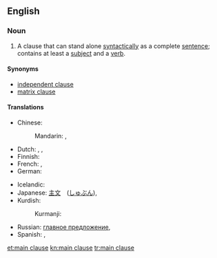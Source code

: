 ==English==

===Noun===
{{en-noun|sg=[[main]] [[clause]]}}

# {{grammar}} A clause that can stand alone [[syntactically]] as a complete [[sentence]]; contains at least a [[subject]] and a [[verb]].

====Synonyms====
* [[independent clause]]
* [[matrix clause]]

====Translations====
{{trans-top|grammar: clause that can stand alone syntactically}}
* Chinese:
*: Mandarin: {{t|zh|主要小句|tr=zhǔyào xiǎojù|sc=Hani}}, {{t|zh|主句|tr=zhǔjù|sc=Hani}}
* Dutch: {{t-|nl|hoofdzin|m}}, {{t|nl|bevestigende zin|m}}, {{t|nl|enkelvoudige zin|m}}
* Finnish: {{t-|fi|päälause}}
* French: {{t|fr|phrase affirmative|f}}, {{t|fr|proposition simple|f}}
* German: {{t+|de|Hauptsatz|m}}
{{trans-mid}}
* Icelandic: {{t|is|aðalsetning|f}}
* Japanese: [[主文]]　([[しゅぶん]]), {{t|ja|主文|tr=しゅぶん, jūbun|sc=Jpan}}
* Kurdish:
*: Kurmanji: {{t|kmr|hevoka sereke|f}}
* Russian: [[главное предложение]], {{t|ru|главное предложение|n|tr=glávnoje predložénije|sc=Cyrl}}
* Spanish: {{t|es|oración afirmativa|f}}, {{t|es|oración simple|f}}
{{trans-bottom}}

[[et:main clause]]
[[kn:main clause]]
[[tr:main clause]]
